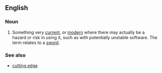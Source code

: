 ==English==
===Noun===
{{wikipedia}}
{{en-noun|sg=[[bleeding]] [[edge]]}}

# {{idiom}} Something very [[current]], or [[modern]] where there may actually be a hazard or risk in using it, such as with potentially unstable software. The term relates to a [[sword]].

===See also===
* [[cutting edge]]
